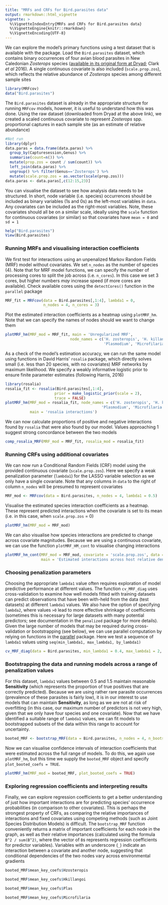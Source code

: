 ```yaml
---
title: "MRFs and CRFs for Bird.parasites data"
output: rmarkdown::html_vignette
vignette: >
  %\VignetteIndexEntry{MRFs and CRFs for Bird.parasites data}
  %\VignetteEngine{knitr::rmarkdown}
  %\VignetteEncoding{UTF-8}
---
```


We can explore the model's primary functions using a test dataset that is available with the package. Load the `Bird.parasites` dataset, which contains binary occurrences of four avian blood parasites in New Caledonian *Zosterops* species ([available in its original form at Dryad](http://dx.doi.org/10.5061/dryad.pp6k4); Clark *et al* 2016). A single continuous covariate is also included (`scale.prop.zos`), which reflects the relative abundance of *Zosterops* species among different sample sites
```r
library(MRFcov)
data("Bird.parasites")
```

The `Bird.parasites` dataset is already in the appropriate structure for running `MRFcov` models, however, it is useful to understand how this was done. Using the raw dataset (downloaded from Dryad at the above link), we created a scaled continuous covariate to represent *Zosterops* spp. proportional captures in each sample site (as an estimate of relative abundance)
```r
#Not run
library(dplyr)
data.paras = data.frame(data.paras) %>%
  group_by(Capturesession,Genus) %>%
  summarise(count=n()) %>%
  mutate(prop.zos = count / sum(count)) %>%
  left_join(data.paras) %>%
  ungroup() %>% filter(Genus=='Zosterops') %>%
  mutate(scale.prop.zos = as.vector(scale(prop.zos)))
data.paras <- data.paras[,c(12:15,23)]
```

You can visualise the dataset to see how analysis data needs to be structured. In short, node variable (i.e. species) occurrences should be included as binary variables (1s and 0s) as the left-most variables in `data`. Any covariates can be included as the right-most variables. Note, these covariates should all be on a similar scale, ideally using the `scale` function for continuous covariates (or similar) so that covariates have `mean = 0` and `sd = 1`
```r
help("Bird.parasites")
View(Bird.parasites)
```

### Running MRFs and visualising interaction coefficients
We first test for interactions using an unpenalized Markov Random Fields (MRF) model without covariates. We set `n_nodes` as the number of species (4). Note that for MRF model functions, we can specify the number of processing cores to split the job across (i.e. `n_cores`). In this case we set 3 cores, but higher numbers *may* increase speed (if more cores are available). Check available cores using the `detectCores()` function in the `parallel` package
```r
MRF_fit = MRFcov(data = Bird.parasites[,1:4], lambda1 = 0,
                 n_nodes = 4, n_cores = 3)
```

Plot the estimated interaction coefficients as a heatmap using `plotMRF_hm`. Note that we can specify the names of nodes should we want to change them
```r
plotMRF_hm(MRF_mod = MRF_fit, main = 'Unregularized MRF', 
                             node_names = c('H. zosteropis', 'H. killangoi',
                                            'Plasmodium', 'Microfilaria'))
```

As a check of the model's estimation accuracy, we can run the same model using functions in David Harris' `rosalia` package, which directly solves small (i.e. less than 20 species, with no covariates) MRF networks by maximum likelihood. We specify a weakly informative logistic prior to ensure finite parameter estimates (following Harris, 2016)
```r
library(rosalia)
rosalia_fit <- rosalia(Bird.parasites[,1:4], 
                      prior = make_logistic_prior(scale = 2),
                      trace = FALSE)
plotMRF_hm(MRF_mod = rosalia_fit, node_names = c('H. zosteropis', 'H. killangoi',
                                           'Plasmodium', 'Microfilaria'),
           main = 'rosalia interactions')
```

We can now calculate proportions of positive and negative interactions found by `rosalia` that were also found by our model. Values approaching 1 suggest strong concordance between the two models
```r
comp_rosalia_MRF(MRF_mod = MRF_fit, rosalia_mod = rosalia_fit)
```

### Running CRFs using additional covariates
We can now run a Conditional Random Fields (CRF) model using the provided continuous covariate (`scale.prop.zos`). Here we specify a weak penalization parameter (`lambda1`) for the LASSO variable selection as we only have a single covariate. Note that any columns in `data` to the right of column `n_nodes` will be presumed to represent covariates
```r
MRF_mod <- MRFcov(data = Bird.parasites, n_nodes = 4, lambda1 = 0.5)
```

Visualise the estimated species interaction coefficients as a heatmap. These represent predicted interactions when the covariate is set to its mean (i.e. in this case, when `scale.prop.zos` = 0)
```r
plotMRF_hm(MRF_mod = MRF_mod)
```

We can also visualise how species interactions are predicted to change across covariate magnitudes. Because we are using a continuous covariate, we can use the function `plotMRF_HM_cont` to visualise changing interactions
```r
plotMRF_hm_cont(MRF_mod = MRF_mod, covariate = 'scale.prop.zos', data = Bird.parasites, 
                main = 'Estimated interactions across host relative densities')
```

### Choosing penalization parameters
Choosing the appropriate `lambda1` value often requires exploration of model predictive performance at different values. The function `cv_MRF_diag` uses cross-validation to examine how well models fitted with training datasets can predict observations that have been with-held from the data (test datasets) at different `lambda1` values. We also have the option of specifying `lambda2`, where values `>0` lead to more effective shrinkage of coefficients (sometimes this is necessary for large datasets with many potential predictors; see documentation in the `penalized` package for more details). Given the large number of models that may be required during cross-validation or bootstrapping (see below), we can use parallel computation by relying on functions in the [parallel](https://www.google.com.au/url?sa=t&rct=j&q=&esrc=s&source=web&cd=2&cad=rja&uact=8&ved=0ahUKEwj6iZyPvcnYAhVLvrwKHaJ9AhUQFgg2MAE&url=https%3A%2F%2Fstat.ethz.ch%2FR-manual%2FR-devel%2Flibrary%2Fparallel%2Fdoc%2Fparallel.pdf&usg=AOvVaw2eR83aL93jttPIS-mLWzEL) package. Here we test a sequence of `lambda1` values using `seq(min_lambda1, max_lambda1, by_lambda1)`
```r
cv_MRF_diag(data = Bird.parasites, min_lambda1 = 0.4, max_lambda1 = 2, by_lambda1 = 0.1, n_nodes = 4, n_cores = 3)
```

### Bootstrapping the data and running models across a range of penalization values
For this dataset, `lambda1` values between 0.5 and 1.5 maintain reasonable **Sensitivity** (which represents the proportion of true positives that are correctly predicted). Because we are using rather rare parasite occurrences (prevalence of these parasites is fairly low), it is in our interest to use models that can maintain **Sensitivity**, as long as we are not at risk of overfitting (in this case, our maximum number of predictors is not very high, given that we only have four species and one covariate). Now that we have identified a suitable range of `lambda1` values, we can fit models to bootstrapped subsets of the data within this range to account for uncertainty.
```r
booted_MRF <- bootstrap_MRF(data = Bird.parasites, n_nodes = 4, n_bootstraps = 50, min_lambda1 = 0.5, max_lambda1 = 1.5, by_lambda1 = 0.1, n_cores = 3)
```

Now we can visualise confidence intervals of interaction coefficients that were estimated across the full range of models. To do this, we again use `plotMRF_hm`, but this time we supply the `booted_MRF` object and specify `plot_booted_coefs = TRUE`.
```r
plotMRF_hm(MRF_mod = booted_MRF, plot_booted_coefs = TRUE)
```

### Exploring regression coefficients and interpreting results
Finally, we can explore regression coefficients to get a better understanding of just how important interactions are for predicting species' occurrence probabilities (in comparison to other covariates). This is perhaps the strongest property of CRFs, as comparing the relative importances of interactions and fixed covariates using competing methods (such as Joint Species Distribution Models) is difficult. The `bootstrap_MRF` function conveniently returns a matrix of important coefficients for each node in the graph, as well as their relative importances (calculated using the formula `B^2 / sum(B^2)`, where the vector of `B`s represents regression coefficients for predictor variables). Variables with an underscore (`_`) indicate an interaction between a covariate and another node, suggesting that conditional dependencies of the two nodes vary across environmental gradients
```r
booted_MRF$mean_key_coefs$Hzosteropis
```

```r
booted_MRF$mean_key_coefs$Hkillangoi
```

```r
booted_MRF$mean_key_coefs$Plas
```

```r
booted_MRF$mean_key_coefs$Microfilaria
```
